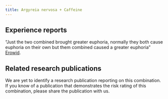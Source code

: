 ---
title: Argyreia nervosa + Caffeine
---
## Experience reports

“Just the two combined brought greater euphoria, normally they both cause euphoria on their own but them combined caused a greater euphoria” [Erowid](https://erowid.org/experiences/exp.php?ID=111987).

## Related research publications

We are yet to identify a research publication reporting on this combination. If you know of a publication that demonstrates the risk rating of this combination, please share the publication with us.


